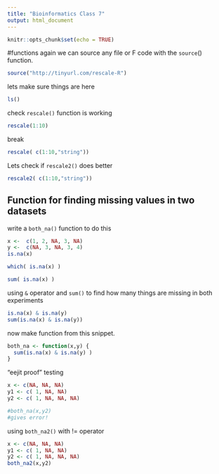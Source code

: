 ---
title: "Bioinformatics Class 7"
output: html_document
---

```{r setup, include=FALSE}
knitr::opts_chunk$set(echo = TRUE)
```

#functions again
we can source any file or F code with the `source`() function. 
```{r}
source("http://tinyurl.com/rescale-R")

```
lets make sure things are here

```{r}
ls()
```

check `rescale()` function is working

```{r}
rescale(1:10)
```


break 
```{r,eval=FALSE}
rescale( c(1:10,"string"))
```

Lets check if `rescale2()` does better 

```{r,eval=FALSE}
rescale2( c(1:10,"string"))
```
## Function for finding missing values in two datasets

write a `both_na()` function to do this 
```{r}
x <-  c(1, 2, NA, 3, NA)
y <-  c(NA, 3, NA, 3, 4)
is.na(x)

```
```{r}
which( is.na(x) )

```
```{r}
sum( is.na(x) )
```

using `&` operator and `sum()` to find how many things are missing in both experiments
```{r}
is.na(x) & is.na(y)
sum(is.na(x) & is.na(y))
```

now make function from this snippet. 

```{r}
both_na <- function(x,y) {
  sum(is.na(x) & is.na(y) ) 
}
```

"eejit proof" testing 
```{r}
x <- c(NA, NA, NA)
y1 <- c( 1, NA, NA)
y2 <- c( 1, NA, NA, NA)

#both_na(x,y2)
#gives error!
```
using `both_na2()` with != operator

```{r, eval=FALSE}
x <- c(NA, NA, NA)
y1 <- c( 1, NA, NA)
y2 <- c( 1, NA, NA, NA)
both_na2(x,y2)
```



